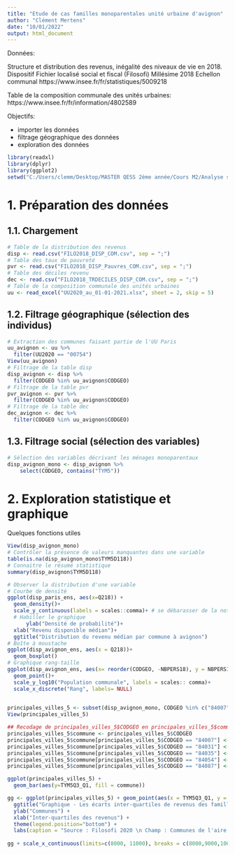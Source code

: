 ```yaml
---
title: "Etude de cas familles monoparentales unité urbaine d'avignon"
author: "Clément Mertens"
date: "10/01/2022"
output: html_document
---
```


Données:

Structure et distribution des revenus, inégalité des niveaux de vie en 2018. Dispositif Fichier localisé social et fiscal (Filosofi)
Millésime 2018
Echellon communal
https://www.insee.fr/fr/statistiques/5009218 

Table de la composition communale des unités urbaines: https://www.insee.fr/fr/information/4802589

Objectifs: 

- importer les données
- filtrage géographique des données
- exploration des données


```r
library(readxl)
library(dplyr)
library(ggplot2)
setwd("C:/Users/clemm/Desktop/MASTER QESS 2ème année/Cours M2/Analyse spatiale")
```



# 1. Préparation des données
## 1.1. Chargement

```r
# Table de la distribution des revenus 
disp <- read.csv("FILO2018_DISP_COM.csv", sep = ";")
# Table des taux de pauvreté
pvr <- read.csv("FILO2018_DISP_Pauvres_COM.csv", sep = ";")
# Table des déciles revenu
dec <- read.csv("FILO2018_TRDECILES_DISP_COM.csv", sep = ";")
# Table de la composition communale des unités urbaines
uu <- read_excel("UU2020_au_01-01-2021.xlsx", sheet = 2, skip = 5)
```


## 1.2. Filtrage géographique (sélection des individus)

```r
# Extraction des communes faisant partie de l'UU Paris
uu_avignon <- uu %>% 
  filter(UU2020 == "00754")
View(uu_avignon)
# Filtrage de la table disp
disp_avignon <- disp %>% 
  filter(CODGEO %in% uu_avignon$CODGEO)
# Filtrage de la table pvr
pvr_avignon <- pvr %>% 
  filter(CODGEO %in% uu_avignon$CODGEO)
# Filtrage de la table dec
dec_avignon <- dec %>% 
  filter(CODGEO %in% uu_avignon$CODGEO)
```


## 1.3. Filtrage social (sélection des variables)

```r
# Sélection des variables décrivant les ménages monoparentaux
disp_avignon_mono <- disp_avignon %>% 
    select(CODGEO, contains("TYM5"))
```

# 2. Exploration statistique et graphique

Quelques fonctions utiles 

```r
View(disp_avignon_mono)
# Contrôler la présence de valeurs manquantes dans une variable
table(is.na(disp_avignon_mono$TYM5D118))
# Connaitre le résumé statistique
summary(disp_avignon$TYM5D118)

# Observer la distribution d'une variable
# Courbe de densité
ggplot(disp_paris_ens, aes(x=Q218)) + 
  geom_density()+
  scale_y_continuous(labels = scales::comma)+ # se débarasser de la notation scientifique
  # Habiller le graphique
      ylab("Densité de probabilité")+
  xlab("Revenu disponible médian")+
  ggtitle("Distribution du revenu médian par commune à avignon")
# Boîte à moustache
ggplot(disp_avignon_ens, aes(x = Q218))+
  geom_boxplot()
# Graphique rang-taille
ggplot(disp_avignon_ens, aes(x= reorder(CODGEO, -NBPERS18), y = NBPERS18))+
  geom_point()+
  scale_y_log10("Population communale", labels = scales:: comma)+
  scale_x_discrete("Rang", labels= NULL)
  
```


```r
principales_villes_5 <- subset(disp_avignon_mono, CODGEO %in% c("84007","84031","84087","84035","84054"))
View(principales_villes_5)

## Recodage de principales_villes_5$CODGEO en principales_villes_5$commune
principales_villes_5$commune <- principales_villes_5$CODGEO
principales_villes_5$commune[principales_villes_5$CODGEO == "84007"] <- "Avignon"
principales_villes_5$commune[principales_villes_5$CODGEO == "84031"] <- "Carpentras"
principales_villes_5$commune[principales_villes_5$CODGEO == "84035"] <- "Orange"
principales_villes_5$commune[principales_villes_5$CODGEO == "84054"] <- "Cavaillon"
principales_villes_5$commune[principales_villes_5$CODGEO == "84087"] <- "L'isle-sur-la-sorgue"

ggplot(principales_villes_5) + 
  geom_bar(aes(y=TYM5Q3_Q1, fill = commune)) 

gg <- ggplot(principales_villes_5) + geom_point(aes(x = TYM5Q3_Q1, y = commune), color = "red", size = 4, alpha = 0.4) + theme_bw() +
  ggtitle("Graphique - Les écarts inter-quartiles de revenus des familles monoparentales par commune") +
  ylab("Communes") +
  xlab("Inter-quartiles des revenus") +
  theme(legend.position="bottom") +
  labs(caption = "Source : Filosofi 2020 \n Champ : Communes de l'aire urbaine d'Avignon \n Lecture : A Avignon, l'écart inter-quartile des revenus des familles monoparentales est environ 8400 euros.") 
  
gg + scale_x_continuous(limits=c(8000, 11000), breaks = c(8000,9000,10000,11000))
```



